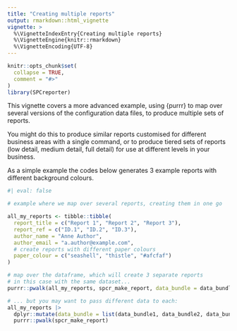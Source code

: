 ```yaml
---
title: "Creating multiple reports"
output: rmarkdown::html_vignette
vignette: >
  %\VignetteIndexEntry{Creating multiple reports}
  %\VignetteEngine{knitr::rmarkdown}
  %\VignetteEncoding{UTF-8}
---
```


```r
knitr::opts_chunk$set(
  collapse = TRUE,
  comment = "#>"
)
library(SPCreporter)
```

This vignette covers a more advanced example, using {purrr} to map over several versions of the configuration data files, to produce multiple sets of reports.  

You might do this to produce similar reports customised for different business areas with a single command, or to produce tiered sets of reports (low detail, medium detail, full detail) for use at different levels in your business.  

As a simple example the codes below generates 3 example reports with different background colours.  

```r
#| eval: false

# example where we map over several reports, creating them in one go

all_my_reports <- tibble::tibble(
  report_title = c("Report 1", "Report 2", "Report 3"),
  report_ref = c("ID.1", "ID.2", "ID.3"),
  author_name = "Anne Author",
  author_email = "a.author@example.com",
  # create reports with different paper colours
  paper_colour = c("seashell", "thistle", "#afcfaf")
)

# map over the dataframe, which will create 3 separate reports
# in this case with the same dataset...
purrr::pwalk(all_my_reports, spcr_make_report, data_bundle = data_bundle)

# ... but you may want to pass different data to each:
all_my_reports |>
  dplyr::mutate(data_bundle = list(data_bundle1, data_bundle2, data_bundle3)) |>
  purrr::pwalk(spcr_make_report)

```
